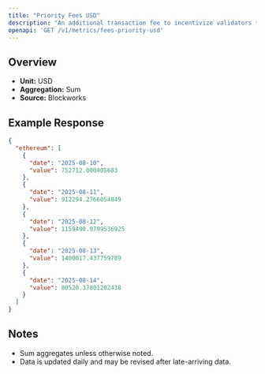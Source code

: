 ```yaml
---
title: "Priority Fees USD"
description: "An additional transaction fee to incentivize validators to prioritize and execute transactions."
openapi: 'GET /v1/metrics/fees-priority-usd'
---
```


## Overview

- **Unit:** USD
- **Aggregation:** Sum
- **Source:** Blockworks



## Example Response

```json
{
  "ethereum": [
    {
      "date": "2025-08-10",
      "value": 752712.000405683
    },
    {
      "date": "2025-08-11",
      "value": 912294.2766054849
    },
    {
      "date": "2025-08-12",
      "value": 1159490.9799536925
    },
    {
      "date": "2025-08-13",
      "value": 1400017.437759789
    },
    {
      "date": "2025-08-14",
      "value": 80520.37801202438
    }
  ]
}
```

## Notes
- Sum aggregates unless otherwise noted.
- Data is updated daily and may be revised after late-arriving data.
